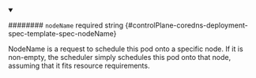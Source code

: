 
<details className="config-field" data-expandable="false" open>
<summary>

######## `nodeName` <span className="config-field-required" data-required="false">required</span> <span className="config-field-type">string</span> <span className="config-field-default"></span> <span className="config-field-enum"></span> {#controlPlane-coredns-deployment-spec-template-spec-nodeName}

NodeName is a request to schedule this pod onto a specific node. If it is non-empty,
the scheduler simply schedules this pod onto that node, assuming that it fits resource
requirements.

</summary>



</details>
